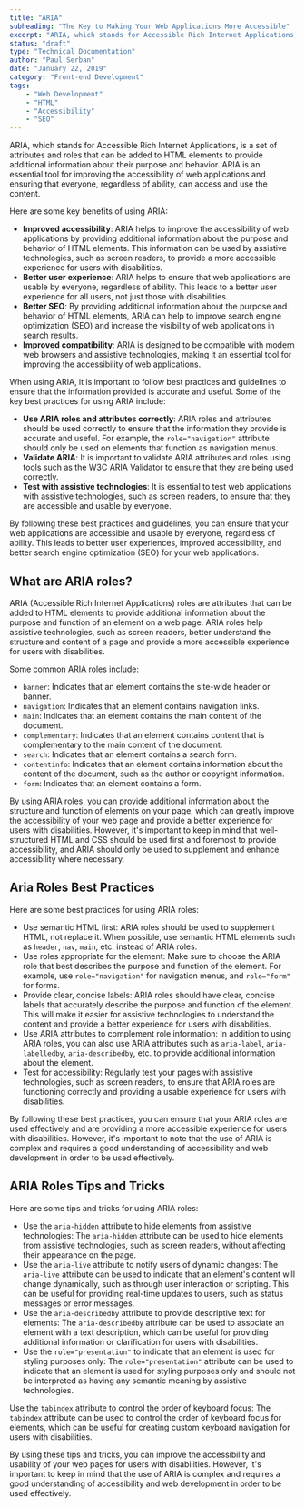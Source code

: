 ```yaml
---
title: "ARIA"
subheading: "The Key to Making Your Web Applications More Accessible"
excerpt: "ARIA, which stands for Accessible Rich Internet Applications, is a set of attributes and roles that can be added to HTML elements to provide additional information about their purpose and behavior. ARIA is an essential tool for improving the accessibility of web applications and ensuring that everyone, regardless of ability, can access and use the content."
status: "draft"
type: "Technical Documentation"
author: "Paul Serban"
date: "January 22, 2019"
category: "Front-end Development"
tags:
    - "Web Development"
    - "HTML"
    - "Accessibility"
    - "SEO"
---
```


ARIA, which stands for Accessible Rich Internet Applications, is a set of attributes and roles that can be added to HTML elements to provide additional information about their purpose and behavior. ARIA is an essential tool for improving the accessibility of web applications and ensuring that everyone, regardless of ability, can access and use the content.

Here are some key benefits of using ARIA:

- **Improved accessibility**: ARIA helps to improve the accessibility of web applications by providing additional information about the purpose and behavior of HTML elements. This information can be used by assistive technologies, such as screen readers, to provide a more accessible experience for users with disabilities.
- **Better user experience**: ARIA helps to ensure that web applications are usable by everyone, regardless of ability. This leads to a better user experience for all users, not just those with disabilities.
- **Better SEO**: By providing additional information about the purpose and behavior of HTML elements, ARIA can help to improve search engine optimization (SEO) and increase the visibility of web applications in search results.
- **Improved compatibility**: ARIA is designed to be compatible with modern web browsers and assistive technologies, making it an essential tool for improving the accessibility of web applications.

When using ARIA, it is important to follow best practices and guidelines to ensure that the information provided is accurate and useful. Some of the key best practices for using ARIA include:

- **Use ARIA roles and attributes correctly**: ARIA roles and attributes should be used correctly to ensure that the information they provide is accurate and useful. For example, the `role="navigation"` attribute should only be used on elements that function as navigation menus.
- **Validate ARIA**: It is important to validate ARIA attributes and roles using tools such as the W3C ARIA Validator to ensure that they are being used correctly.
- **Test with assistive technologies**: It is essential to test web applications with assistive technologies, such as screen readers, to ensure that they are accessible and usable by everyone.

By following these best practices and guidelines, you can ensure that your web applications are accessible and usable by everyone, regardless of ability. This leads to better user experiences, improved accessibility, and better search engine optimization (SEO) for your web applications.

## What are ARIA roles?

ARIA (Accessible Rich Internet Applications) roles are attributes that can be added to HTML elements to provide additional information about the purpose and function of an element on a web page. ARIA roles help assistive technologies, such as screen readers, better understand the structure and content of a page and provide a more accessible experience for users with disabilities.

Some common ARIA roles include:

- `banner`: Indicates that an element contains the site-wide header or banner.
- `navigation`: Indicates that an element contains navigation links.
- `main`: Indicates that an element contains the main content of the document.
- `complementary`: Indicates that an element contains content that is complementary to the main content of the document.
- `search`: Indicates that an element contains a search form.
- `contentinfo`: Indicates that an element contains information about the content of the document, such as the author or copyright information.
- `form`: Indicates that an element contains a form.

By using ARIA roles, you can provide additional information about the structure and function of elements on your page, which can greatly improve the accessibility of your web page and provide a better experience for users with disabilities. However, it's important to keep in mind that well-structured HTML and CSS should be used first and foremost to provide accessibility, and ARIA should only be used to supplement and enhance accessibility where necessary.

## Aria Roles Best Practices

Here are some best practices for using ARIA roles:

- Use semantic HTML first: ARIA roles should be used to supplement HTML, not replace it. When possible, use semantic HTML elements such as `header`, `nav`, `main`, etc. instead of ARIA roles.
- Use roles appropriate for the element: Make sure to choose the ARIA role that best describes the purpose and function of the element. For example, use `role="navigation"` for navigation menus, and `role="form"` for forms.
- Provide clear, concise labels: ARIA roles should have clear, concise labels that accurately describe the purpose and function of the element. This will make it easier for assistive technologies to understand the content and provide a better experience for users with disabilities.
- Use ARIA attributes to complement role information: In addition to using ARIA roles, you can also use ARIA attributes such as `aria-label`, `aria-labelledby`, `aria-describedby`, etc. to provide additional information about the element.
- Test for accessibility: Regularly test your pages with assistive technologies, such as screen readers, to ensure that ARIA roles are functioning correctly and providing a usable experience for users with disabilities.

By following these best practices, you can ensure that your ARIA roles are used effectively and are providing a more accessible experience for users with disabilities. However, it's important to note that the use of ARIA is complex and requires a good understanding of accessibility and web development in order to be used effectively.

## ARIA Roles Tips and Tricks

Here are some tips and tricks for using ARIA roles:

- Use the `aria-hidden` attribute to hide elements from assistive technologies: The `aria-hidden` attribute can be used to hide elements from assistive technologies, such as screen readers, without affecting their appearance on the page.
- Use the `aria-live` attribute to notify users of dynamic changes: The `aria-live` attribute can be used to indicate that an element's content will change dynamically, such as through user interaction or scripting. This can be useful for providing real-time updates to users, such as status messages or error messages.
- Use the `aria-describedby` attribute to provide descriptive text for elements: The `aria-describedby` attribute can be used to associate an element with a text description, which can be useful for providing additional information or clarification for users with disabilities.
- Use the `role="presentation"` to indicate that an element is used for styling purposes only: The `role="presentation"` attribute can be used to indicate that an element is used for styling purposes only and should not be interpreted as having any semantic meaning by assistive technologies.

Use the `tabindex` attribute to control the order of keyboard focus: The `tabindex` attribute can be used to control the order of keyboard focus for elements, which can be useful for creating custom keyboard navigation for users with disabilities.

By using these tips and tricks, you can improve the accessibility and usability of your web pages for users with disabilities. However, it's important to keep in mind that the use of ARIA is complex and requires a good understanding of accessibility and web development in order to be used effectively.
